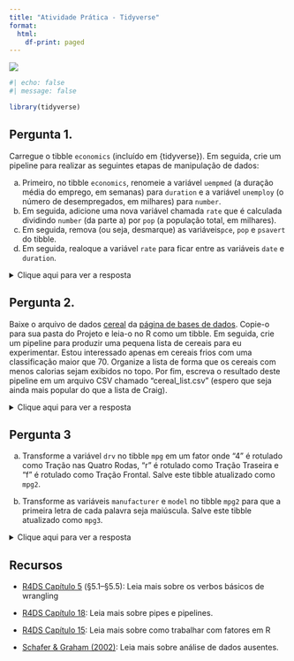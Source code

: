 ```yaml
---
title: "Atividade Prática - Tidyverse"
format:
  html:
    df-print: paged
---
```


![](../img/maintenance_2780E3.svg){.hero}

```r
#| echo: false
#| message: false

library(tidyverse)
```

## Pergunta 1.

Carregue o tibble `economics` (incluído em \{tidyverse\}). Em seguida, crie um pipeline para realizar as seguintes etapas de manipulação de dados:

a) Primeiro, no tibble `economics`, renomeie a variável `uempmed` (a duração média do emprego, em semanas) para `duration` e a variável `unemploy` (o número de desempregados, em milhares) para `number`.
b) Em seguida, adicione uma nova variável chamada `rate` que é calculada dividindo `number` (da parte a) por `pop` (a população total, em milhares).
c) Em seguida, remova (ou seja, desmarque) as variáveis ​​`pce`, `pop` e `psavert` do tibble.
d) Em seguida, realoque a variável `rate` para ficar entre as variáveis ​​`date` e `duration`.

<p><details>
<summary>Clique aqui para ver a resposta</summary>
<blockquote>

**Resposta (a)**

```r
economics |> 
  rename(duration = uempmed, number = unemploy)
```

**Resposta (b)**

```r
economics |> 
  rename(duration = uempmed, number = unemploy) |> 
  mutate(rate = number / pop)
```

**Resposta (c)**

```r
economics |> 
  rename(duration = uempmed, number = unemploy) |> 
  mutate(rate = number / pop) |> 
  select(-c(pce, pop, psavert))
```

**Resposta (d)**

```r
economics |>
  rename(duration = uempmed, number = unemploy) |> 
  mutate(rate = number / pop) |> 
  select(-c(pce, pop, psavert)) |> 
  relocate(rate, .after = date)
```

</blockquote>
</details></p>

## Pergunta 2.

Baixe o arquivo de dados [cereal](https://mefq.netlify.app/data/cereal.csv) da [página de bases de dados](../Details/datasets.qmd). Copie-o para sua pasta do Projeto e leia-o no R como um tibble. Em seguida, crie um pipeline para produzir uma pequena lista de cereais para eu experimentar. Estou interessado apenas em cereais frios com uma classificação maior que 70. Organize a lista de forma que os cereais com menos calorias sejam exibidos no topo. Por fim, escreva o resultado deste pipeline em um arquivo CSV chamado "cereal_list.csv" (espero que seja ainda mais popular do que a lista de Craig).

<p><details>
<summary>Clique aqui para ver a resposta</summary>
<blockquote>

```r
#| eval: false
#| message: false

cereal <- read_csv("cereal.csv") 

cereal_list <- 
  cereal |> 
  filter(type == "cold" & rating > 70) |> 
  arrange(calories)

cereal_list
```

```r
#| echo: false
#| message: false

cereal <- read_csv("../data/cereal.csv") 

cereal_list <- 
  cereal |> 
  filter(type == "cold" & rating > 70) |> 
  arrange(calories)

cereal_list
```

```r
#| eval: false

write_csv(cereal_list, "cereal_list.csv")
```

</blockquote>
</details></p>

## Pergunta 3

a) Transforme a variável `drv` no tibble `mpg` em um fator onde "4" é rotulado como Tração nas Quatro Rodas, "r" é rotulado como Tração Traseira e "f" é rotulado como Tração Frontal. Salve este tibble atualizado como `mpg2`.

b) Transforme as variáveis ​​`manufacturer` e `model` no tibble `mpg2` para que a primeira letra de cada palavra seja maiúscula. Salve este tibble atualizado como `mpg3`.

<p><details>
<summary>Clique aqui para ver a resposta</summary>
<blockquote>

**Resposta (a)**

```r
#| comment: "#>"
#| collapse: true

mpg2 <- 
  mpg |> 
  mutate(
    drv = factor(
      drv, 
      levels = c("4", "r", "f"), 
      labels = c("Tração nas Quatro Rodas", "Tração Traseira", "Tração Frontal")
    )
  )
mpg2
```

**Resposta (b)**

```r
#| comment: "#>"
#| collapse: true
#| warning: false

mpg3 <- 
  mpg2 |> 
  mutate(
    manufacturer = str_to_title(manufacturer),
    model = str_to_title(model)
  )
mpg3
```

</blockquote></details></p>

## Recursos

- [R4DS Capítulo 5](https://r4ds.had.co.nz/transform.html) (§5.1–§5.5): Leia mais sobre os verbos básicos de wrangling

- [R4DS Capítulo 18](https://r4ds.had.co.nz/pipes.html): Leia mais sobre pipes e pipelines.

- [R4DS Capítulo 15](https://r4ds.had.co.nz/factors.html): Leia mais sobre como trabalhar com fatores em R

- [Schafer \& Graham (2002)](https://doi.org/10/dsvqnz): Leia mais sobre análise de dados ausentes.


<!-- ### Pipeline -->

<!-- The official theme song of pipelines everywhere... -->

<!-- <iframe width="560" height="315" src="https://www.youtube-nocookie.com/embed/56SAxtf-RTg" title="YouTube video player" frameborder="0" allow="accelerometer; autoplay; clipboard-write; encrypted-media; gyroscope; picture-in-picture" allowfullscreen></iframe> -->
